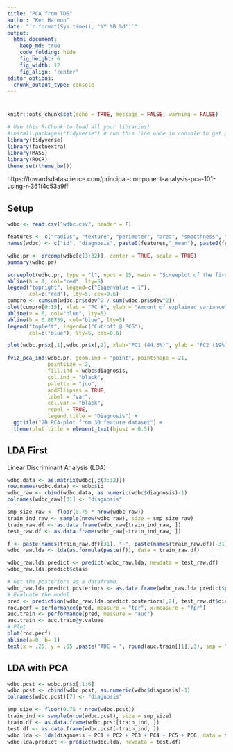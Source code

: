 ```yaml
---
title: "PCA from TDS"
author: "Ken Harmon"
date: "`r format(Sys.time(), '%Y %B %d')`"
output:
  html_document:  
    keep_md: true
    code_folding: hide
    fig_height: 6
    fig_width: 12
    fig_align: 'center'
editor_options: 
  chunk_output_type: console
---
```


# {.tabset .tabset-fade}

```r
knitr::opts_chunk$set(echo = TRUE, message = FALSE, warning = FALSE)
```

```r
# Use this R-Chunk to load all your libraries!
#install.packages("tidyverse") # run this line once in console to get package
library(tidyverse)
library(factoextra)
library(MASS)
library(ROCR)
theme_set(theme_bw())
```

https://towardsdatascience.com/principal-component-analysis-pca-101-using-r-361f4c53a9ff

## Setup
```r
wdbc <- read.csv("wdbc.csv", header = F)

features <- c("radius", "texture", "perimeter", "area", "smoothness", "compactness", "concavity", "concave_points", "symmetry", "fractal_dimension")
names(wdbc) <- c("id", "diagnosis", paste0(features,"_mean"), paste0(features,"_se"), paste0(features,"_worst"))
```

```r
wdbc.pr <- prcomp(wdbc[c(3:32)], center = TRUE, scale = TRUE)
summary(wdbc.pr)
```

```r
screeplot(wdbc.pr, type = "l", npcs = 15, main = "Screeplot of the first 10 PCs")
abline(h = 1, col="red", lty=5)
legend("topright", legend=c("Eigenvalue = 1"),
       col=c("red"), lty=5, cex=0.6)
cumpro <- cumsum(wdbc.pr$sdev^2 / sum(wdbc.pr$sdev^2))
plot(cumpro[0:15], xlab = "PC #", ylab = "Amount of explained variance", main = "Cumulative variance plot")
abline(v = 6, col="blue", lty=5)
abline(h = 0.88759, col="blue", lty=5)
legend("topleft", legend=c("Cut-off @ PC6"),
       col=c("blue"), lty=5, cex=0.6)
```

```r
plot(wdbc.pr$x[,1],wdbc.pr$x[,2], xlab="PC1 (44.3%)", ylab = "PC2 (19%)", main = "PC1 / PC2 - plot")

fviz_pca_ind(wdbc.pr, geom.ind = "point", pointshape = 21, 
             pointsize = 2, 
             fill.ind = wdbc$diagnosis, 
             col.ind = "black", 
             palette = "jco", 
             addEllipses = TRUE,
             label = "var",
             col.var = "black",
             repel = TRUE,
             legend.title = "Diagnosis") +
  ggtitle("2D PCA-plot from 30 feature dataset") +
  theme(plot.title = element_text(hjust = 0.5))
```

## LDA First

Linear Discriminant Analysis (LDA) 

```r
wdbc.data <- as.matrix(wdbc[,c(3:32)])
row.names(wdbc.data) <- wdbc$id
wdbc_raw <- cbind(wdbc.data, as.numeric(wdbc$diagnosis)-1)
colnames(wdbc_raw)[31] <- "diagnosis"
```

```r
smp_size_raw <- floor(0.75 * nrow(wdbc_raw))
train_ind_raw <- sample(nrow(wdbc_raw), size = smp_size_raw)
train_raw.df <- as.data.frame(wdbc_raw[train_ind_raw, ])
test_raw.df <- as.data.frame(wdbc_raw[-train_ind_raw, ])
```

```r
f <- paste(names(train_raw.df)[31], "~", paste(names(train_raw.df)[-31], collapse=" + "))
wdbc_raw.lda <- lda(as.formula(paste(f)), data = train_raw.df)
```

```r
wdbc_raw.lda.predict <- predict(wdbc_raw.lda, newdata = test_raw.df)
wdbc_raw.lda.predict$class
```

```r
# Get the posteriors as a dataframe.
wdbc_raw.lda.predict.posteriors <- as.data.frame(wdbc_raw.lda.predict$posterior)
# Evaluate the model
pred <- prediction(wdbc_raw.lda.predict.posteriors[,2], test_raw.df$diagnosis)
roc.perf = performance(pred, measure = "tpr", x.measure = "fpr")
auc.train <- performance(pred, measure = "auc")
auc.train <- auc.train@y.values
# Plot
plot(roc.perf)
abline(a=0, b= 1)
text(x = .25, y = .65 ,paste("AUC = ", round(auc.train[[1]],3), sep = ""))
```

## LDA with PCA

```r
wdbc.pcst <- wdbc.pr$x[,1:6]
wdbc.pcst <- cbind(wdbc.pcst, as.numeric(wdbc$diagnosis)-1)
colnames(wdbc.pcst)[7] <- "diagnosis"
```

```r
smp_size <- floor(0.75 * nrow(wdbc.pcst))
train_ind <- sample(nrow(wdbc.pcst), size = smp_size)
train.df <- as.data.frame(wdbc.pcst[train_ind, ])
test.df <- as.data.frame(wdbc.pcst[-train_ind, ])
wdbc.lda <- lda(diagnosis ~ PC1 + PC2 + PC3 + PC4 + PC5 + PC6, data = train.df)
wdbc.lda.predict <- predict(wdbc.lda, newdata = test.df)
```

